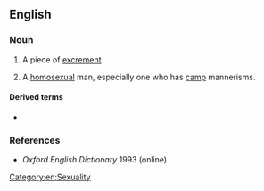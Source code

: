 ==English==

===Noun===
{{en-noun}}

# {{lb|en|British|childish}} A piece of [[excrement]]
# {{lb|en|British|slang}} A [[homosexual]] man, especially one who has [[camp]] mannerisms.

====Derived terms====
* {{l|en|do a whoopsie}}

===References===
*''Oxford English Dictionary'' 1993 (online)

[[Category:en:Sexuality]]